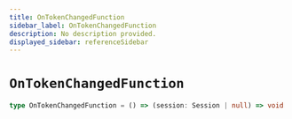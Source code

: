 ```yaml
---
title: OnTokenChangedFunction
sidebar_label: OnTokenChangedFunction
description: No description provided.
displayed_sidebar: referenceSidebar
---
```


# `OnTokenChangedFunction`

```ts
type OnTokenChangedFunction = () => (session: Session | null) => void
```
